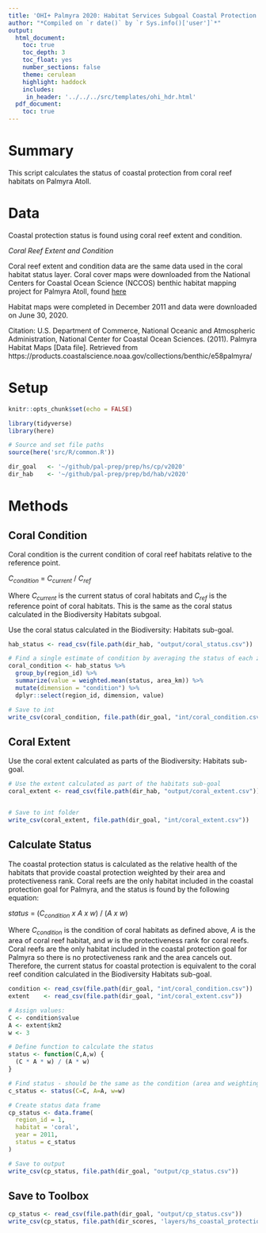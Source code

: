 ```yaml
---
title: 'OHI+ Palmyra 2020: Habitat Services Subgoal Coastal Protection Status'
author: "*Compiled on `r date()` by `r Sys.info()['user']`*"
output: 
  html_document:
    toc: true
    toc_depth: 3 
    toc_float: yes
    number_sections: false
    theme: cerulean
    highlight: haddock
    includes: 
     in_header: '../../../src/templates/ohi_hdr.html' 
  pdf_document:
    toc: true
---
```


# Summary 

This script calculates the status of coastal protection from coral reef habitats on Palmyra Atoll.  

# Data 

Coastal protection status is found using coral reef extent and condition.    

*Coral Reef Extent and Condition*   

Coral reef extent and condition data are the same data used in the coral habitat status layer. Coral cover maps were downloaded from the National Centers for Coastal Ocean Science (NCCOS) benthic habitat mapping project for Palmyra Atoll, found [here](https://products.coastalscience.noaa.gov/collections/benthic/e58palmyra/#horizontalTab3)   

Habitat maps were completed in December 2011 and data were downloaded on June 30, 2020.  

Citation: U.S. Department of Commerce, National Oceanic and Atmospheric Administration, National Center for Coastal Ocean Sciences. (2011). Palmyra Habitat Maps [Data file]. Retrieved from https://products.coastalscience.noaa.gov/collections/benthic/e58palmyra/     

# Setup 

```r
knitr::opts_chunk$set(echo = FALSE)

library(tidyverse)
library(here)

# Source and set file paths
source(here('src/R/common.R'))

dir_goal   <- '~/github/pal-prep/prep/hs/cp/v2020' 
dir_hab    <- '~/github/pal-prep/prep/bd/hab/v2020'
```


# Methods 

## Coral Condition

Coral condition is the current condition of coral reef habitats relative to the reference point. 

$C_{condition}~=~C_{current}~/~C_{ref}$   

Where $C_{current}$ is the current status of coral habitats and $C_{ref}$ is the reference point of coral habitats. This is the same as the coral status calculated in the Biodiversity Habitats subgoal.   

Use the coral status calculated in the Biodiversity: Habitats sub-goal.      

```r

hab_status <- read_csv(file.path(dir_hab, "output/coral_status.csv"))

# Find a single estimate of condition by averaging the status of each zone 
coral_condition <- hab_status %>% 
  group_by(region_id) %>% 
  summarize(value = weighted.mean(status, area_km)) %>% 
  mutate(dimension = "condition") %>% 
  dplyr::select(region_id, dimension, value)

# Save to int 
write_csv(coral_condition, file.path(dir_goal, "int/coral_condition.csv"))
```

## Coral Extent 

Use the coral extent calculated as parts of the Biodiversity: Habitats sub-goal.    

```r

# Use the extent calculated as part of the habitats sub-goal
coral_extent <- read_csv(file.path(dir_hab, "output/coral_extent.csv"))


# Save to int folder
write_csv(coral_extent, file.path(dir_goal, "int/coral_extent.csv"))
```

## Calculate Status

The coastal protection status is calculated as the relative health of the habitats that provide coastal protection weighted by their area and protectiveness rank. Coral reefs are the only habitat included in the coastal protection goal for Palmyra, and the status is found by the following equation:  

$status~=~(C_{condition}~x~A~x~w)~/~(A~x~w)$   

Where $C_{condition}$ is the condition of coral habitats as defined above, $A$ is the area of coral reef habitat, and $w$ is the protectiveness rank for coral reefs. Coral reefs are the only habitat included in the coastal protection goal for Palmyra so there is no protectiveness rank and the area cancels out. Therefore, the current status for coastal protection is equivalent to the coral reef condition calculated in the Biodiversity Habitats sub-goal.   

```r
condition <- read_csv(file.path(dir_goal, "int/coral_condition.csv"))
extent    <- read_csv(file.path(dir_goal, "int/coral_extent.csv"))

# Assign values:
C <- condition$value
A <- extent$km2
w <- 3

# Define function to calculate the status 
status <- function(C,A,w) {
  (C * A * w) / (A * w)
}

# Find status - should be the same as the condition (area and weighting cancel out)
c_status <- status(C=C, A=A, w=w)   

# Create status data frame 
cp_status <- data.frame(
  region_id = 1,
  habitat = 'coral',
  year = 2011, 
  status = c_status
)

# Save to output
write_csv(cp_status, file.path(dir_goal, "output/cp_status.csv"))
```

## Save to Toolbox 

```r
cp_status <- read_csv(file.path(dir_goal, "output/cp_status.csv"))
write_csv(cp_status, file.path(dir_scores, 'layers/hs_coastal_protection_status.csv'))
```

